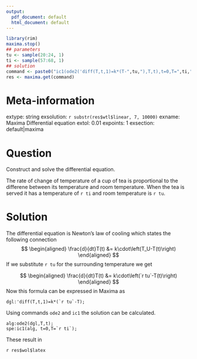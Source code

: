 ```yaml
---
output:
  pdf_document: default
  html_document: default
---
```

```r
library(rim)
maxima.stop()
## parameters
tu <- sample(20:24, 1)
ti <- sample(57:68, 1)
## solution
command <- paste0("ic1(ode2('diff(T,t,1)=k*(T-",tu,"),T,t),t=0,T=",ti,"),expand;")
res <- maxima.get(command)
```

Meta-information
================
extype: string
exsolution: `r substr(res$wtl$linear, 7, 10000)`
exname: Maxima Differential equation
extol: 0.01
expoints: 1
exsection: default|maxima

Question
========
Construct and solve the differential equation.
\hrule 

\vspace*{2mm}

The rate of change of temperature of a cup of tea is proportional to the differene between its temperature and room temperature. When the tea is served it has a temperature of `r ti` and room temperature is `r tu`.

Solution
========
The differential equation is Newton's law of cooling which states the following connection
$$
\begin{aligned}
\frac{d}{dt}T(t) &= k\cdot\left(T_U-T(t)\right)
\end{aligned}
$$
If we substitute `r tu` for the surrounding temperature we get

$$
\begin{aligned}
\frac{d}{dt}T(t) &= k\cdot\left(`r tu`-T(t)\right)
\end{aligned}
$$
Now this formula can be expressed in Maxima as

```
dgl:'diff(T,t,1)=k*(`r tu`-T);
```

Using commands `ode2` and `ic1` the solution can be calculated.

```
alg:ode2(dgl,T,t);
spe:ic1(alg, t=0,T=`r ti`);
```

These result in

`r res$wol$latex`
